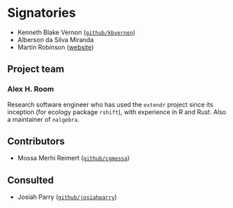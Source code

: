 # Signatories
<!--
This section provides the ISC with a view of the support received from
the community for a proposal. Acceptance isn't predicated on
popularity but community acceptance is important. Willingness to
accept outside input is also a good marker for project delivery.

An optional section would be for R-Core signatories where changes to R
are proposed.
-->
- Kenneth Blake Vernon ([`github/kbvernon`](https://github.com/kbvernon))
- Alberson da Silva Miranda
- Martin Robinson ([website](https://www.sabsr3.ox.ac.uk/people/dr-martin-robinson))

## Project team
<!--
Who are the people responsible for actually delivering the project if
the proposal gets accepted and are already signed up and rearing to
go? Briefly describe all participants and the skills they will bring
to the project.
-->
### Alex H. Room 
Research software engineer who has used the `extendr` project since its inception (for ecology package `rshift`), with experience in R and Rust. Also a maintainer of `nalgebra`.

## Contributors
<!--
Who are the people who have actively helped with this proposal but
won't necessarily be on the core project team later?
-->
- Mossa Merhi Reimert ([`github/cgmossa`](https://github.com/CGMossa/))

## Consulted
<!--
Who has been given the opportunity to provide feedback on the
proposal? This should include any R Consortium & ISC members who the
proposal has been discussed with.
-->
- Josiah Parry ([`github/josiahparry`](https://github.com/JosiahParry/))
